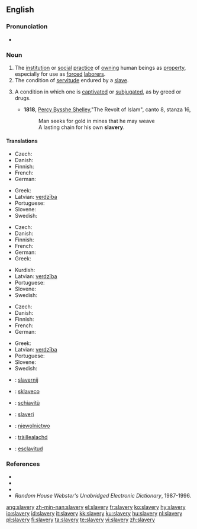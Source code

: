 ==English==

===Pronunciation===
* {{audio|en-us-slavery.ogg|Audio (US)}}

===Noun===
{{en-noun|-}}

# The [[institution]] or [[social]] [[practice]] of [[own]]ing human beings as [[property]], especially for use as [[forced]] [[laborer]]s.
# The condition of [[servitude]] endured by a [[slave]].
# {{figurative}} A condition in which one is [[captivate]]d or [[subjugate]]d, as by greed or drugs.
#* '''1818''', [[w:Percy_Bysshe_Shelley|Percy Bysshe Shelley]],"The Revolt of Islam", canto 8, stanza 16,
#*: Man seeks for gold in mines that he may weave
#*: A lasting chain for his own '''slavery'''.

====Translations====
{{trans-top|institution or practice of owning human beings}}
* Czech: {{t-|cs|otrokářství|n}}
* Danish: {{t-|da|slaveri|n}}
* Finnish: {{t-|fi|orjuus}}
* French: {{t+|fr|esclavage|m}}
* German: {{t+|de|Sklaverei|f}}
{{trans-mid}}
* Greek: {{t+|el|δουλεία|f|tr=douleía|sc=Grek}}
* Latvian: [[verdzība]] {{f}}
* Portuguese: {{t+|pt|escravidão|f}}
* Slovene: {{t+|sl|suženjstvo|n}}
* Swedish: {{t-|sv|slaveri|n}}
{{trans-bottom}}

{{trans-top|condition of servitude endured by a slave}}
* Czech: {{t-|cs|otroctví|n}}
* Danish: {{t-|da|slaveri|n}}
* Finnish: {{t-|fi|orjuus}}
* French: {{t+|fr|esclavage|m}}
* German: {{t+|de|Sklaverei|f}}
* Greek: {{t+|el|δουλεία|f|tr=douleía|sc=Grek}}
{{trans-mid}}
* Kurdish: {{KUchar|[[به‌نده‌گی]]}}
* Latvian: [[verdzība]] {{f}}
* Portuguese: {{t+|pt|escravidão|f}}
* Slovene: {{t+|sl|suženjstvo|n}}
* Swedish: {{t-|sv|slaveri|n}}
{{trans-bottom}}

{{trans-top|condition in which one is captivated or subjugated}}
* Czech: {{t-|cs|otroctví|n}}
* Danish: {{t-|da|slaveri|n}}
* Finnish: {{t-|fi|orjuus}}
* French: {{t+|fr|esclavage|m}}
* German: {{t+|de|Sklaverei|f}}
{{trans-mid}}
* Greek: {{t+|el|δουλεία|f|tr=douleía|sc=Grek}}
* Latvian: [[verdzība]] {{f}}
* Portuguese: {{t+|pt|escravidão|f}}
* Slovene: {{t+|sl|suženjstvo|n}}
* Swedish: {{t-|sv|slaveri|n}}
{{trans-bottom}}

{{checktrans-top}}
* {{ttbc|Dutch}}: [[slavernij]] {{f}}
* {{ttbc|Esperanto}}: [[sklaveco]]
* {{ttbc|Italian}}: [[schiavitù]] {{f}}
* {{ttbc|Norwegian}}: [[slaveri]]
{{trans-mid}}
* {{ttbc|Polish}}: [[niewolnictwo]] {{n}}
* {{ttbc|Scottish Gaelic}}: [[tràillealachd]] {{f}}
* {{ttbc|Spanish}}: [[esclavitud]] {{f}}
{{trans-bottom}}

===References===
* {{R:Webster 1828}}
* {{R:Webster 1913|slavery}}
* {{R:Dictionary.com|slavery}}
* ''Random House Webster's Unabridged Electronic Dictionary'', 1987-1996.

[[ang:slavery]]
[[zh-min-nan:slavery]]
[[el:slavery]]
[[fr:slavery]]
[[ko:slavery]]
[[hy:slavery]]
[[io:slavery]]
[[id:slavery]]
[[it:slavery]]
[[kk:slavery]]
[[ku:slavery]]
[[hu:slavery]]
[[nl:slavery]]
[[pl:slavery]]
[[fi:slavery]]
[[ta:slavery]]
[[te:slavery]]
[[vi:slavery]]
[[zh:slavery]]